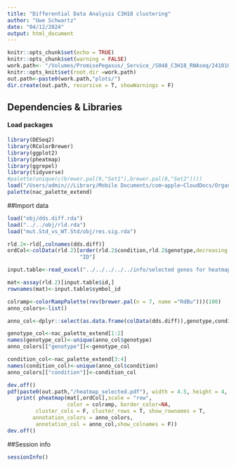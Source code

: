 ```yaml
---
title: "Differential Data Analysis C3H18 clustering"
author: "Uwe Schwartz"
date: "04/12/2024"
output: html_document
---
```


```r
knitr::opts_chunk$set(echo = TRUE)
knitr::opts_chunk$set(warning = FALSE)
work.path<- "/Volumes/PromisePegasus/_Service_/S048_C3H18_RNAseq/241010_gene_expr/trimmed/Analysis/DiffExp/pairWise_rmvSamps/"
knitr::opts_knit$set(root.dir =work.path)
out.path<-paste0(work.path,"plots/")
dir.create(out.path, recursive = T, showWarnings = F)
```

## Dependencies & Libraries

#### Load packages
```r
library(DESeq2)
library(RColorBrewer)
library(ggplot2)
library(pheatmap)
library(ggrepel)
library(tidyverse)
#palette(unique(c(brewer.pal(9,"Set1"),brewer.pal(8,"Set2"))))
load("/Users/admin///Library/Mobile Documents/com~apple~CloudDocs/Organisation_NAC/Cooperate_Design/colors/nac_palette_extend.rda")
palette(nac_palette_extend)
```

##Import data

```r
load("obj/dds.diff.rda")
load("../../obj/rld.rda")
load("mut.Std_vs_WT.Std/obj/res.sig.rda")

```

```r

rld.2<-rld[,colnames(dds.diff)]
ordCol<-colData(rld.2)[order(rld.2$condition,rld.2$genotype,decreasing = T),
                       "ID"]

input.table<-read_excel("../../../../../info/selected genes for heatmap.xlsx")

mat<-assay(rld.2)[input.table$id,]
rownames(mat)<-input.table$symbol_id

colramp<-colorRampPalette(rev(brewer.pal(n = 7, name ="RdBu")))(100)
anno_colors<-list()

anno_col<-dplyr::select(as.data.frame(colData(dds.diff)),genotype,condition) 

genotype_col<-nac_palette_extend[1:2]
names(genotype_col)<-unique(anno_col$genotype)
anno_colors[["genotype"]]<-genotype_col

condition_col<-nac_palette_extend[3:4]
names(condition_col)<-unique(anno_col$condition)
anno_colors[["condition"]]<-condition_col

dev.off()
pdf(paste0(out.path,"/heatmap_selected.pdf"), width = 4.5, height = 4, onefile = T)
   print( pheatmap(mat[,ordCol],scale = "row",
                   color = colramp, border_color=NA,
         cluster_cols = F, cluster_rows = T, show_rownames = T,
        annotation_colors = anno_colors,
         annotation_col = anno_col,show_colnames = F))
dev.off()


```





##Session info
```r
sessionInfo()


```



